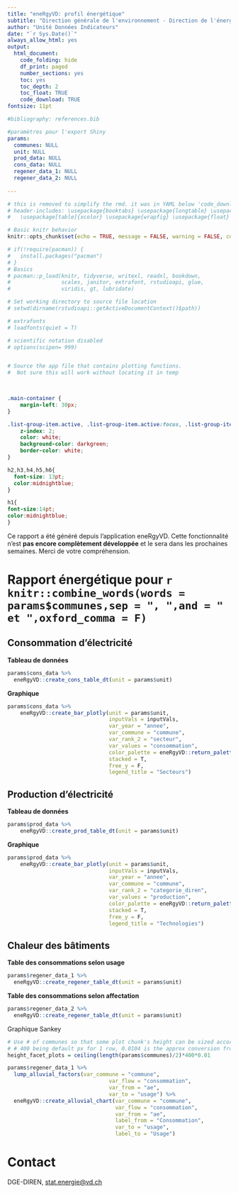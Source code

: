 ```yaml
---
title: "eneRgyVD: profil énergétique"
subtitle: "Direction générale de l'environnement - Direction de l'énergie (DGE-DIREN)"
author: "Unité Données Indicateurs"
date: "`r Sys.Date()`"
always_allow_html: yes
output:
  html_document:
    code_folding: hide
    df_print: paged
    number_sections: yes
    toc: yes
    toc_depth: 2
    toc_float: TRUE
    code_download: TRUE
fontsize: 11pt

#bibliography: references.bib

#paramètres pour l'export Shiny
params:
  communes: NULL
  unit: NULL
  prod_data: NULL
  cons_data: NULL
  regener_data_1: NULL
  regener_data_2: NULL
  
---
```


```r
# this is removed to simplify the rmd. it was in YAML below 'code_download: TRUE'
# header-includes: \usepackage{booktabs} \usepackage{longtable} \usepackage{array} \usepackage{multirow}
#   \usepackage[table]{xcolor} \usepackage{wrapfig} \usepackage{float} \floatplacement{figure}{H}

# Basic knitr behavior
knitr::opts_chunk$set(echo = TRUE, message = FALSE, warning = FALSE, comment = 'Note:')

# if(!require(pacman)) {
#   install.packages("pacman")
# }
# Basics
# pacman::p_load(knitr, tidyverse, writexl, readxl, bookdown,
#                scales, janitor, extrafont, rstudioapi, glue,
#                viridis, gt, lubridate)

# Set working directory to source file location
# setwd(dirname(rstudioapi::getActiveDocumentContext()$path))       

# extrafonts
# loadfonts(quiet = T)

# scientific notation disabled
# options(scipen= 999)


# Source the app file that contains plotting functions.
#  Not sure this will work without locating it in temp 

 
```

```css
.main-container {
    margin-left: 30px;
}

.list-group-item.active, .list-group-item.active:focus, .list-group-item.active:hover {
    z-index: 2;
    color: white;
    background-color: darkgreen;
    border-color: white;
}

h2,h3,h4,h5,h6{
  font-size: 13pt;
  color:midnightblue;
}

h1{
font-size:14pt;
color:midnightblue;
}
```

Ce rapport a été généré depuis l'application eneRgyVD.
Cette fonctionnalité n'est **pas encore complètement développée** et le sera dans les prochaines semaines.
Merci de votre compréhension.

# Rapport énergétique pour `r knitr::combine_words(words = params$communes,sep = ", ",and = " et ",oxford_comma = F)`

## Consommation d'électricité

**Tableau de données**

```r
params$cons_data %>%
  eneRgyVD::create_cons_table_dt(unit = params$unit)
```

**Graphique**

```r

params$cons_data %>%
    eneRgyVD::create_bar_plotly(unit = params$unit,
                                inputVals = inputVals,
                                var_year = "annee",
                                var_commune = "commune",
                                var_rank_2 = "secteur",
                                var_values = "consommation",
                                color_palette = eneRgyVD::return_palette_cons_elec(),
                                stacked = T,
                                free_y = F,
                                legend_title = "Secteurs")

```

## Production d'électricité

**Tableau de données**

```r

params$prod_data %>% 
    eneRgyVD::create_prod_table_dt(unit = params$unit)

```

**Graphique**

```r

params$prod_data %>%
    eneRgyVD::create_bar_plotly(unit = params$unit,
                                inputVals = inputVals,
                                var_year = "annee",
                                var_commune = "commune",
                                var_rank_2 = "categorie_diren",
                                var_values = "production",
                                color_palette = eneRgyVD::return_palette_prod_elec(),
                                stacked = T,
                                free_y = F,
                                legend_title = "Technologies")

```

## Chaleur des bâtiments

**Table des consommations selon usage**

```r

params$regener_data_1 %>%
  eneRgyVD::create_regener_table_dt(unit = params$unit)

```


**Table des consommations selon affectation**

```r

params$regener_data_2 %>%
  eneRgyVD::create_regener_table_dt(unit = params$unit)

```


Graphique Sankey

```r
# Use # of communes so that some plot chunk's height can be sized accordingly
# # 400 being default px for 1 row, 0.0104 is the approx conversion from px to inch
height_facet_plots = ceiling(length(params$communes)/2)*400*0.01

```



```r

params$regener_data_1 %>%
  lump_alluvial_factors(var_commune = "commune",
                                var_flow = "consommation",
                                var_from = "ae",
                                var_to = "usage") %>%
  eneRgyVD::create_alluvial_chart(var_commune = "commune",
                                  var_flow = "consommation",
                                  var_from = "ae",
                                  label_from = "Consommation",
                                  var_to = "usage",
                                  label_to = "Usage")

```



# Contact

DGE-DIREN, [stat.energie@vd.ch](mailto:stat.energie@vd.ch)









